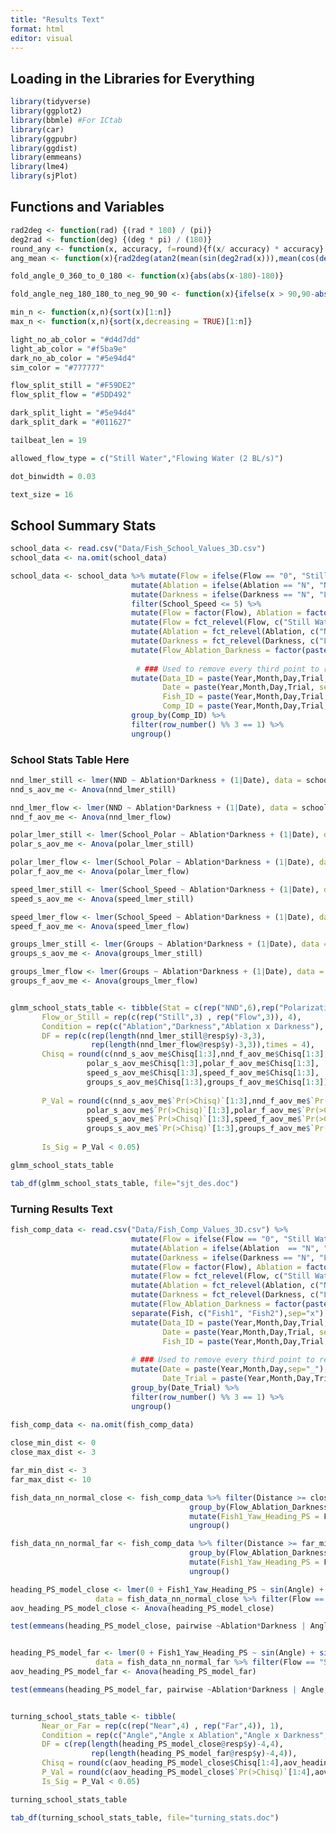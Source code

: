 ```yaml
---
title: "Results Text"
format: html
editor: visual
---
```


## Loading in the Libraries for Everything

```r
library(tidyverse)
library(ggplot2)
library(bbmle) #For ICtab
library(car)
library(ggpubr)
library(ggdist)
library(emmeans)
library(lme4)
library(sjPlot)
```

## Functions and Variables

```r
rad2deg <- function(rad) {(rad * 180) / (pi)}
deg2rad <- function(deg) {(deg * pi) / (180)}
round_any <- function(x, accuracy, f=round){f(x/ accuracy) * accuracy}
ang_mean <- function(x){rad2deg(atan2(mean(sin(deg2rad(x))),mean(cos(deg2rad(x)))))}

fold_angle_0_360_to_0_180 <- function(x){abs(abs(x-180)-180)}

fold_angle_neg_180_180_to_neg_90_90 <- function(x){ifelse(x > 90,90-abs(90-x),ifelse(x < -90, -90+abs(-90-x), x))}

min_n <- function(x,n){sort(x)[1:n]}
max_n <- function(x,n){sort(x,decreasing = TRUE)[1:n]}

light_no_ab_color = "#d4d7dd"
light_ab_color = "#f5ba9e"
dark_no_ab_color = "#5e94d4"
sim_color = "#777777"

flow_split_still = "#F59DE2"
flow_split_flow = "#5DD492"

dark_split_light = "#5e94d4"
dark_split_dark = "#011627"

tailbeat_len = 19

allowed_flow_type = c("Still Water","Flowing Water (2 BL/s)")

dot_binwidth = 0.03

text_size = 16
```

## School Summary Stats

```r
school_data <- read.csv("Data/Fish_School_Values_3D.csv")
school_data <- na.omit(school_data)

school_data <- school_data %>% mutate(Flow = ifelse(Flow == "0", "Still Water", "Flowing Water (2 BL/s)")) %>%
                           mutate(Ablation = ifelse(Ablation == "N", "No Ablation", "Ablated")) %>%
                           mutate(Darkness = ifelse(Darkness == "N", "Light", "Dark")) %>%
                           filter(School_Speed <= 5) %>%
                           mutate(Flow = factor(Flow), Ablation = factor(Ablation), Darkness = factor(Darkness)) %>%
                           mutate(Flow = fct_relevel(Flow, c("Still Water","Flowing Water (2 BL/s)"))) %>%
                           mutate(Ablation = fct_relevel(Ablation, c("No Ablation","Ablated"))) %>%
                           mutate(Darkness = fct_relevel(Darkness, c("Light","Dark"))) %>%
                           mutate(Flow_Ablation_Darkness = factor(paste(Flow,Ablation,Darkness,sep="/n"))) %>%
                            
                            # ### Used to remove every third point to reduce autocorrelation
                           mutate(Data_ID = paste(Year,Month,Day,Trial, sep = "_"),
                                  Date = paste(Year,Month,Day,Trial, sep = "_"),
                                  Fish_ID = paste(Year,Month,Day,Trial,Fish1, sep = "_"),
                                  Comp_ID = paste(Year,Month,Day,Trial,Fish1,Fish2, sep = "_")) %>%
                           group_by(Comp_ID) %>%
                           filter(row_number() %% 3 == 1) %>%
                           ungroup()
```

### School Stats Table Here

```r

nnd_lmer_still <- lmer(NND ~ Ablation*Darkness + (1|Date), data = school_data %>% filter(Flow == "Still Water"))
nnd_s_aov_me <- Anova(nnd_lmer_still)

nnd_lmer_flow <- lmer(NND ~ Ablation*Darkness + (1|Date), data = school_data %>% filter(Flow == "Flowing Water (2 BL/s)"))
nnd_f_aov_me <- Anova(nnd_lmer_flow)

polar_lmer_still <- lmer(School_Polar ~ Ablation*Darkness + (1|Date), data = school_data %>% filter(Flow == "Still Water"))
polar_s_aov_me <- Anova(polar_lmer_still)

polar_lmer_flow <- lmer(School_Polar ~ Ablation*Darkness + (1|Date), data = school_data %>% filter(Flow == "Flowing Water (2 BL/s)"))
polar_f_aov_me <- Anova(polar_lmer_flow)

speed_lmer_still <- lmer(School_Speed ~ Ablation*Darkness + (1|Date), data = school_data %>% filter(Flow == "Still Water"))
speed_s_aov_me <- Anova(speed_lmer_still)

speed_lmer_flow <- lmer(School_Speed ~ Ablation*Darkness + (1|Date), data = school_data %>% filter(Flow == "Flowing Water (2 BL/s)"))
speed_f_aov_me <- Anova(speed_lmer_flow)

groups_lmer_still <- lmer(Groups ~ Ablation*Darkness + (1|Date), data = school_data %>% filter(Flow == "Still Water"))
groups_s_aov_me <- Anova(groups_lmer_still)

groups_lmer_flow <- lmer(Groups ~ Ablation*Darkness + (1|Date), data = school_data %>% filter(Flow == "Flowing Water (2 BL/s)"))
groups_f_aov_me <- Anova(groups_lmer_flow)


glmm_school_stats_table <- tibble(Stat = c(rep("NND",6),rep("Polarization",6),rep("Speed",6),rep("Groups",6)),
       Flow_or_Still = rep(c(rep("Still",3) , rep("Flow",3)), 4),
       Condition = rep(c("Ablation","Darkness","Ablation x Darkness"), 8),
       DF = rep(c(rep(length(nnd_lmer_still@resp$y)-3,3),
                  rep(length(nnd_lmer_flow@resp$y)-3,3)),times = 4),
       Chisq = round(c(nnd_s_aov_me$Chisq[1:3],nnd_f_aov_me$Chisq[1:3],
                 polar_s_aov_me$Chisq[1:3],polar_f_aov_me$Chisq[1:3],
                 speed_s_aov_me$Chisq[1:3],speed_f_aov_me$Chisq[1:3],
                 groups_s_aov_me$Chisq[1:3],groups_f_aov_me$Chisq[1:3]),2),
       
       P_Val = round(c(nnd_s_aov_me$`Pr(>Chisq)`[1:3],nnd_f_aov_me$`Pr(>Chisq)`[1:3],
                 polar_s_aov_me$`Pr(>Chisq)`[1:3],polar_f_aov_me$`Pr(>Chisq)`[1:3],
                 speed_s_aov_me$`Pr(>Chisq)`[1:3],speed_f_aov_me$`Pr(>Chisq)`[1:3],
                 groups_s_aov_me$`Pr(>Chisq)`[1:3],groups_f_aov_me$`Pr(>Chisq)`[1:3]),2),
       
       Is_Sig = P_Val < 0.05)

glmm_school_stats_table

tab_df(glmm_school_stats_table, file="sjt_des.doc")
```

### Turning Results Text

```r

fish_comp_data <- read.csv("Data/Fish_Comp_Values_3D.csv") %>%
                           mutate(Flow = ifelse(Flow == "0", "Still Water", "Flowing Water (2 BL/s)")) %>%
                           mutate(Ablation = ifelse(Ablation  == "N", "No Ablation", "Ablated")) %>%
                           mutate(Darkness = ifelse(Darkness == "N", "Light", "Dark")) %>%
                           mutate(Flow = factor(Flow), Ablation = factor(Ablation), Darkness = factor(Darkness)) %>%
                           mutate(Flow = fct_relevel(Flow, c("Still Water","Flowing Water (2 BL/s)"))) %>%
                           mutate(Ablation = fct_relevel(Ablation, c("No Ablation","Ablated"))) %>%
                           mutate(Darkness = fct_relevel(Darkness, c("Light","Dark"))) %>%
                           mutate(Flow_Ablation_Darkness = factor(paste(Flow,Ablation,Darkness,sep=", "))) %>%
                           separate(Fish, c("Fish1", "Fish2"),sep="x") %>% 
                           mutate(Data_ID = paste(Year,Month,Day,Trial, sep = "_"),
                                  Date = paste(Year,Month,Day,Trial, sep = "_"),
                                  Fish_ID = paste(Year,Month,Day,Trial,Fish1, sep = "_")) %>%
  
                           # ### Used to remove every third point to reduce autocorrelation
                           mutate(Date = paste(Year,Month,Day,sep="_"),
                                  Date_Trial = paste(Year,Month,Day,Trial,sep="_")) %>%
                           group_by(Date_Trial) %>%
                           filter(row_number() %% 3 == 1) %>%
                           ungroup()
                           
fish_comp_data <- na.omit(fish_comp_data)

close_min_dist <- 0
close_max_dist <- 3

far_min_dist <- 3
far_max_dist <- 10

fish_data_nn_normal_close <- fish_comp_data %>% filter(Distance >= close_min_dist & Distance <= close_max_dist) %>%
                                        group_by(Flow_Ablation_Darkness) %>%
                                        mutate(Fish1_Yaw_Heading_PS = Fish1_Yaw_Heading_PS - mean(Fish1_Yaw_Heading_PS)) %>%
                                        ungroup()

fish_data_nn_normal_far <- fish_comp_data %>% filter(Distance >= far_min_dist & Distance <= far_max_dist) %>%
                                        group_by(Flow_Ablation_Darkness) %>%
                                        mutate(Fish1_Yaw_Heading_PS = Fish1_Yaw_Heading_PS - mean(Fish1_Yaw_Heading_PS)) %>%
                                        ungroup()

```


```r

heading_PS_model_close <- lmer(0 + Fish1_Yaw_Heading_PS ~ sin(Angle) + sin(Angle):Ablation + sin(Angle):Darkness + sin(Angle):Ablation:Darkness + (1|Date), 
                   data = fish_data_nn_normal_close %>% filter(Flow == "Still Water")) 
aov_heading_PS_model_close <- Anova(heading_PS_model_close)

test(emmeans(heading_PS_model_close, pairwise ~Ablation*Darkness | Angle, at = list(Angle = c(pi/2))))


heading_PS_model_far <- lmer(0 + Fish1_Yaw_Heading_PS ~ sin(Angle) + sin(Angle):Ablation + sin(Angle):Darkness + sin(Angle):Ablation:Darkness + (1|Date) , 
                   data = fish_data_nn_normal_far %>% filter(Flow == "Still Water")) 
aov_heading_PS_model_far <- Anova(heading_PS_model_far)

test(emmeans(heading_PS_model_far, pairwise ~Ablation*Darkness | Angle, at = list(Angle = c(pi/2))))


turning_school_stats_table <- tibble(
       Near_or_Far = rep(c(rep("Near",4) , rep("Far",4)), 1),
       Condition = rep(c("Angle","Angle x Ablation","Angle x Darkness","Angle x Ablation x Darkness"), 2),
       DF = c(rep(length(heading_PS_model_close@resp$y)-4,4),
                  rep(length(heading_PS_model_far@resp$y)-4,4)),
       Chisq = round(c(aov_heading_PS_model_close$Chisq[1:4],aov_heading_PS_model_far$Chisq[1:4]),3),
       P_Val = round(c(aov_heading_PS_model_close$`Pr(>Chisq)`[1:4],aov_heading_PS_model_far$`Pr(>Chisq)`[1:4]),3),
       Is_Sig = P_Val < 0.05)

turning_school_stats_table

tab_df(turning_school_stats_table, file="turning_stats.doc")


```

